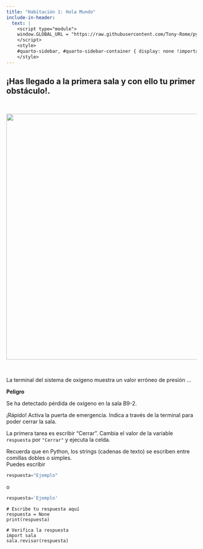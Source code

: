 ```yaml
---
title: "Habitación 1: Hola Mundo"
include-in-header:
  text: |
    <script type="module">
    window.GLOBAL_URL = "https://raw.githubusercontent.com/Tony-Rome/pyscape/refs/heads/feature/estacion-espacial/quarto/rooms/sala_01.py";
    </script>
    <style>
    #quarto-sidebar, #quarto-sidebar-container { display: none !important; }
    </style>
---
```


<h2>
¡Has llegado a la primera sala y con ello tu primer obstáculo!.
</h2>

<br/>

<center>
<img src="./sala_01.png" width="650">
</center>

<br/>

La terminal del sistema de oxígeno muestra un valor erróneo de presión ...

<div class="text-center text-danger font-weight-bold">
**Peligro**

Se ha detectado pérdida de oxígeno en la sala B9-2.
</div>

¡Rápido! Activa la puerta de emergencia. Indica a través de la terminal para poder cerrar la sala.

<div class="alert alert-info">
La primera tarea es escribir "Cerrar".
Cambia el valor de la variable `respuesta` por `"Cerrar"` y ejecuta la celda.
</div>

::: {.callout-tip title="Pista" collapse="true"}
Recuerda que en Python, los strings (cadenas de texto) se escriben entre comillas dobles o simples.  
Puedes escribir 
```python 
respuesta="Ejemplo"
```
o
```python 
respuesta='Ejemplo'
```
:::

```pyodide-python
# Escribe tu respuesta aquí
respuesta = None
print(respuesta)

# Verifica la respuesta
import sala
sala.revisar(respuesta)
```